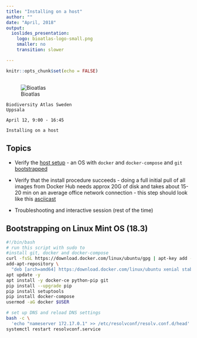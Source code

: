 ```yaml
---
title: "Installing on a host"
author: ""
date: "April, 2018"
output:
  ioslides_presentation:
    logo: bioatlas-logo-small.png
    smaller: no
    transition: slower

---
```


```r
knitr::opts_chunk$set(echo = FALSE)
```

##    

![Bioatlas](bioatlas-logo-small.png)

    Biodiversity Atlas Sweden 
    Uppsala
    
    April 12, 9:00 - 16:45
    
    Installing on a host

## Topics

* Verify the [host setup](https://bioatlas.github.io/requirements) - an OS with `docker` and `docker-compose` and `git` [bootstrapped](../fullpull/dockerize.sh)

* Verify that the install procedure succeeds - doing a full initial pull of all images from Docker Hub needs approx 20G of disk and takes about 15-20 min on an average office network connection - this step should look like this [asciicast](../fullpull)

* Troubleshooting and interactive session (rest of the time)

## Bootstrapping on Linux Mint OS (18.3)

```bash
#!/bin/bash
# run this script with sudo to 
#install git, docker and docker-compose 
curl -fsSL https://download.docker.com/linux/ubuntu/gpg | apt-key add -
add-apt-repository \
  "deb [arch=amd64] https:/download.docker.com/linux/ubuntu xenial stable"
apt update -y
apt install -y docker-ce python-pip git
pip install --upgrade pip
pip install setuptools
pip install docker-compose
usermod -aG docker $USER

# set up DNS and reload DNS settings
bash -c \
  'echo "nameserver 172.17.0.1" >> /etc/resolvconf/resolv.conf.d/head'
systemctl restart resolvconf.service

```

